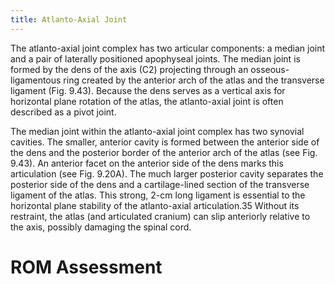 ```yaml
---
title: Atlanto-Axial Joint
---
```


The atlanto-axial joint complex has two articular components: a median joint and a pair of laterally positioned apophyseal joints. The median joint is formed by the dens of the axis (C2) projecting through an osseous-ligamentous ring created by the anterior arch of the atlas and the transverse ligament (Fig. 9.43). Because the dens serves as a vertical axis for horizontal plane rotation of the atlas, the atlanto-axial joint is often described as a pivot joint.


The median joint within the atlanto-axial joint complex has two synovial cavities. The smaller, anterior cavity is formed between the anterior side of the dens and the posterior border of the anterior arch of the atlas (see Fig. 9.43). An anterior facet on the anterior side of the dens marks this articulation (see Fig. 9.20A). The much larger posterior cavity separates the posterior side of the dens and a cartilage-lined section of the transverse ligament of the atlas. This strong, 2-cm long ligament is essential to the horizontal plane stability of the atlanto-axial articulation.35 Without its restraint, the atlas (and articulated cranium) can slip anteriorly relative to the axis, possibly damaging the spinal cord.







# ROM Assessment

